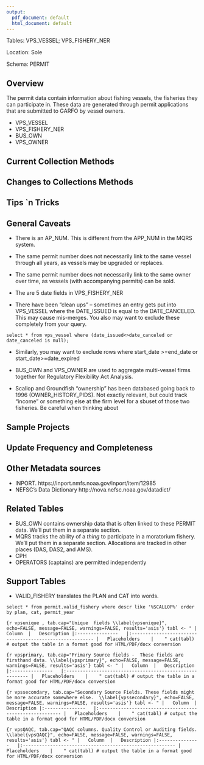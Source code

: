```yaml
---
output:
  pdf_document: default
  html_document: default
---
```

Tables: VPS_VESSEL; VPS_FISHERY_NER 

Location: Sole

Schema: PERMIT

## Overview
The permit data contain information about fishing vessels, the fisheries they can participate in. These data are generated through permit applications that are submitted to GARFO by vessel owners.  

+ VPS_VESSEL
+ VPS_FISHERY_NER
+ BUS_OWN
+ VPS_OWNER
        
## Current Collection Methods

## Changes to Collections Methods

## Tips `n Tricks

## General Caveats
* There is an AP_NUM. This is different from the APP_NUM in the MQRS system.

* The same permit number does not necessarily link to the same vessel through all years, as vessels may be upgraded or replaces. 

* The same permit number does not necessarily link to the same owner over time, as vessels (with accompanying permits) can be sold.

* The are 5 date fields in VPS_FISHERY_NER  

* There have been "clean ups" -- sometimes an entry gets put into VPS_VESSEL where the DATE_ISSUED is equal to the DATE_CANCELED. This may cause mis-merges.  You also may want to exclude these completely from your query.
```
select * from vps_vessel where (date_issued<>date_canceled or date_canceled is null);
```

* Similarly, you may  want to exclude rows where start_date >=end_date or start_date>=date_expired 
 
*  BUS_OWN and VPS_OWNER are used to aggregate multi-vessel firms together for Regulatory Flexibility Act Analysis. 

* Scallop and Groundfish "ownership" has been databased going back to 1996 (OWNER_HISTORY_PIDS). Not exactly relevant, but could track "income" or something else at the firm level for a sbuset of those two fisheries. Be careful when thinking about 

## Sample Projects

## Update Frequency and Completeness


## Other Metadata sources
+ INPORT.  https://inport.nmfs.noaa.gov/inport/item/12985
+ NEFSC's Data Dictionary  http://nova.nefsc.noaa.gov/datadict/


## Related Tables
+ BUS_OWN contains ownership data that is often linked to these PERMIT data. We'll put them in a separate section.
+ MQRS tracks the ability of a *thing* to participate in a moratorium fishery. We'll put them in a separate section.  Allocations are tracked in other places (DAS, DAS2, and AMS).
+ CPH
+ OPERATORS (captains) are permitted independently 




## Support Tables
  + VALID_FISHERY translates the PLAN and CAT into words.
  ```
  select * from permit.valid_fishery where descr like '%SCALLOP%' order by plan, cat, permit_year
  ```

```{r vpsunique , tab.cap="Unique  fields \\label{vpsunique}", echo=FALSE, message=FALSE, warnings=FALSE, results='asis'}
tabl <- "
|	Column	|	Description
|:---------------	|:--------------------------------------------------------
|	Placeholders	|	
"
cat(tabl) # output the table in a format good for HTML/PDF/docx conversion
```

```{r vpsprimary, tab.cap="Primary Source fields -  These fields are firsthand data. \\label{vpsprimary}", echo=FALSE, message=FALSE, warnings=FALSE, results='asis'}
tabl <- "
|	Column	|	Description
|:---------------	|:--------------------------------------------------------
|	Placeholders	|	
"
cat(tabl) # output the table in a format good for HTML/PDF/docx conversion
```

```{r vpssecondary, tab.cap="Secondary Source Fields. These fields might be more accurate somewhere else.  \\label{vpssecondary}", echo=FALSE, message=FALSE, warnings=FALSE, results='asis'}
tabl <- "
|	Column	|	Description
|:---------------	|:--------------------------------------------------------
|	Placeholders	|	
"
cat(tabl) # output the table in a format good for HTML/PDF/docx conversion
```

```{r vpsQAQC, tab.cap="QAQC columns. Quality Control or Auditing fields.  \\label{vpsQAQC}", echo=FALSE, message=FALSE, warnings=FALSE, results='asis'}
tabl <- "
|	Column	|	Description
|:---------------	|:--------------------------------------------------------
|	Placeholders	|	
"
cat(tabl) # output the table in a format good for HTML/PDF/docx conversion
```

